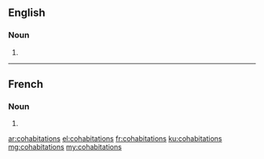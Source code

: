 ==English==

===Noun===
{{head|en|noun plural form}}

# {{plural of|cohabitation|lang=en}}

----

==French==

===Noun===
{{head|fr|noun plural form|g=f}}

# {{plural of|cohabitation|lang=fr}}

[[ar:cohabitations]]
[[el:cohabitations]]
[[fr:cohabitations]]
[[ku:cohabitations]]
[[mg:cohabitations]]
[[my:cohabitations]]